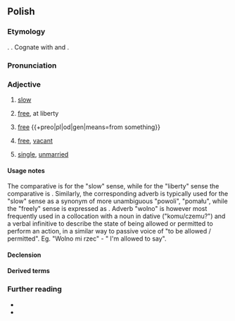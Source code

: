 {{also|Wolny}}
==Polish==

===Etymology===
{{inh+|pl|sla-pro|*volьnъ}}. {{surf|pl|wola|-ny}}. Cognate with {{cog|cs|volný}} and {{cog|ru|вольный}}.

===Pronunciation===
{{pl-p|a=Pl-wolny.ogg}}

===Adjective===
{{pl-adj|wolniejszy|bardziej|adv=wolno}}

# [[slow]]
#: {{syn|pl|powolny}}
#: {{ant|pl|szybki}}
# [[free]], at liberty
#: {{syn|pl|niezależny|nieskrępowany|swobodny}}
#: {{uxi|pl|wolny [[człowiek]]|-}}
#: {{uxi|pl|wolny [[kraj]]|-}}
# [[free]] {{gl|[[without]]}} {{+preo|pl|od|gen|means=from something}}
#: {{uxi|pl|Wolny od [[kłopotów]].|-}}
# [[free]], [[vacant]]
#: {{syn|pl|niezajęty}}
#: {{uxi|pl|Wolny [[czas]]|-}}
#: {{uxi|pl|Wolny [[pokój]].|-}}
# [[single]], [[unmarried]]
#: {{syn|pl|nieżonaty|dostępny}}

====Usage notes====
The comparative is {{m|pl|wolniejszy}} for the "slow" sense, while for the "liberty" sense the comparative is {{m|pl|[[bardziej]] wolny}}. Similarly, the corresponding adverb {{m|pl|wolno}} is typically used for the "slow" sense as a synonym of more unambiguous "powoli", "pomału", while the "freely" sense is expressed as {{m|pl|[[w]] [[sposób]] wolny}}. Adverb "wolno" is however most frequently used in a collocation with a noun in dative ("komu/czemu?") and a verbal infinitive to describe the state of being allowed or permitted to perform an action, in a similar way to passive voice of "to be allowed / permitted". Eg. "Wolno mi rzec" - " I'm allowed to say".

====Declension====
{{pl-decl-adj-auto}}

====Derived terms====
{{col3|pl|wolność}}

===Further reading===
* {{R:pl:WSJP}}
* {{R:pl:PWN}}